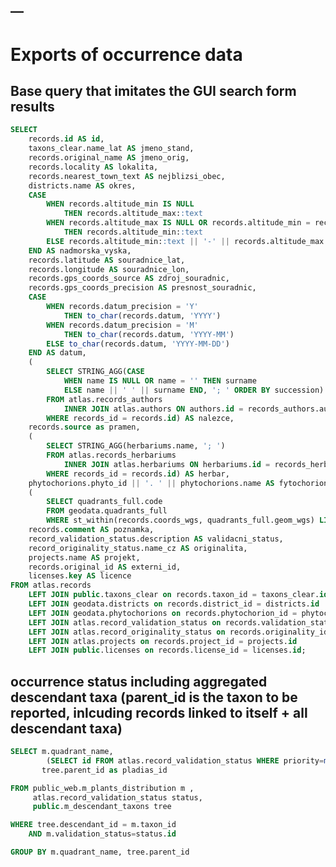 ---
---
# Exports of occurrence data

## Base query that imitates the GUI search form results

```sql
SELECT
    records.id AS id,
    taxons_clear.name_lat AS jmeno_stand,
    records.original_name AS jmeno_orig,
    records.locality AS lokalita,
    records.nearest_town_text AS nejblizsi_obec,
    districts.name AS okres,
    CASE
        WHEN records.altitude_min IS NULL
            THEN records.altitude_max::text
        WHEN records.altitude_max IS NULL OR records.altitude_min = records.altitude_max
            THEN records.altitude_min::text
        ELSE records.altitude_min::text || '-' || records.altitude_max::text
    END AS nadmorska_vyska,
    records.latitude AS souradnice_lat,
    records.longitude AS souradnice_lon,
    records.gps_coords_source AS zdroj_souradnic,
    records.gps_coords_precision AS presnost_souradnic,
    CASE
        WHEN records.datum_precision = 'Y'
            THEN to_char(records.datum, 'YYYY')
        WHEN records.datum_precision = 'M'
            THEN to_char(records.datum, 'YYYY-MM')
        ELSE to_char(records.datum, 'YYYY-MM-DD')
    END AS datum,
    (
        SELECT STRING_AGG(CASE
            WHEN name IS NULL OR name = '' THEN surname
            ELSE name || ' ' || surname END, '; ' ORDER BY succession)
        FROM atlas.records_authors
            INNER JOIN atlas.authors ON authors.id = records_authors.authors_id
        WHERE records_id = records.id) AS nalezce,
    records.source as pramen,
    (
        SELECT STRING_AGG(herbariums.name, '; ')
        FROM atlas.records_herbariums
            INNER JOIN atlas.herbariums ON herbariums.id = records_herbariums.herbariums_id
        WHERE records_id = records.id) AS herbar,
    phytochorions.phyto_id || '. ' || phytochorions.name AS fytochorion,
    (
        SELECT quadrants_full.code
        FROM geodata.quadrants_full
        WHERE st_within(records.coords_wgs, quadrants_full.geom_wgs) LIMIT 1) AS kvadrant,
    records.comment AS poznamka,
    record_validation_status.description AS validacni_status,
    record_originality_status.name_cz AS originalita,
    projects.name AS projekt,
    records.original_id AS externi_id,
    licenses.key AS licence
FROM atlas.records
    LEFT JOIN public.taxons_clear on records.taxon_id = taxons_clear.id
    LEFT JOIN geodata.districts on records.district_id = districts.id
    LEFT JOIN geodata.phytochorions on records.phytochorion_id = phytochorions.rowid
    LEFT JOIN atlas.record_validation_status on records.validation_status = record_validation_status.id
    LEFT JOIN atlas.record_originality_status on records.originality_id = record_originality_status.id
    LEFT JOIN atlas.projects on records.project_id = projects.id
    LEFT JOIN public.licenses on records.license_id = licenses.id;
```

## occurrence status including aggregated descendant taxa (parent_id is the taxon to be reported, inlcuding records linked to itself + all descendant taxa)
```sql
SELECT m.quadrant_name,
        (SELECT id FROM atlas.record_validation_status WHERE priority=max(status.priority) LIMIT 1) AS max_valid_status,
	   tree.parent_id as pladias_id

FROM public_web.m_plants_distribution m ,
     atlas.record_validation_status status,
	 public.m_descendant_taxons tree

WHERE tree.descendant_id = m.taxon_id
    AND m.validation_status=status.id

GROUP BY m.quadrant_name, tree.parent_id

```